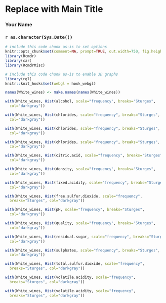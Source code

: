 <!-- R Commander Markdown Template -->

Replace with Main Title
=======================

### Your Name

### `r as.character(Sys.Date())`

```r
# include this code chunk as-is to set options
knitr::opts_chunk$set(comment=NA, prompt=TRUE, out.width=750, fig.height=8, fig.width=8)
library(Rcmdr)
library(car)
library(RcmdrMisc)
```


```r
# include this code chunk as-is to enable 3D graphs
library(rgl)
knitr::knit_hooks$set(webgl = hook_webgl)
```


```r
names(White_wines) <- make.names(names(White_wines))
```

```r
with(White_wines, Hist(alcohol, scale="frequency", breaks="Sturges", 
  col="darkgray"))
```

```r
with(White_wines, Hist(chlorides, scale="frequency", breaks="Sturges", 
  col="darkgray"))
```

```r
with(White_wines, Hist(chlorides, scale="frequency", breaks="Sturges", 
  col="darkgray"))
```

```r
with(White_wines, Hist(chlorides, scale="frequency", breaks="Sturges", 
  col="darkgray"))
```

```r
with(White_wines, Hist(citric.acid, scale="frequency", breaks="Sturges", 
  col="darkgray"))
```

```r
with(White_wines, Hist(density, scale="frequency", breaks="Sturges", 
  col="darkgray"))
```

```r
with(White_wines, Hist(fixed.acidity, scale="frequency", breaks="Sturges", 
  col="darkgray"))
```

```r
with(White_wines, Hist(free.sulfur.dioxide, scale="frequency", 
  breaks="Sturges", col="darkgray"))
```

```r
with(White_wines, Hist(pH, scale="frequency", breaks="Sturges", 
  col="darkgray"))
```

```r
with(White_wines, Hist(quality, scale="frequency", breaks="Sturges", 
  col="darkgray"))
```

```r
with(White_wines, Hist(residual.sugar, scale="frequency", breaks="Sturges", 
  col="darkgray"))
```

```r
with(White_wines, Hist(sulphates, scale="frequency", breaks="Sturges", 
  col="darkgray"))
```

```r
with(White_wines, Hist(total.sulfur.dioxide, scale="frequency", 
  breaks="Sturges", col="darkgray"))
```

```r
with(White_wines, Hist(volatile.acidity, scale="frequency", 
  breaks="Sturges", col="darkgray"))
```

```r
with(White_wines, Hist(volatile.acidity, scale="frequency", 
  breaks="Sturges", col="darkgray"))
```



